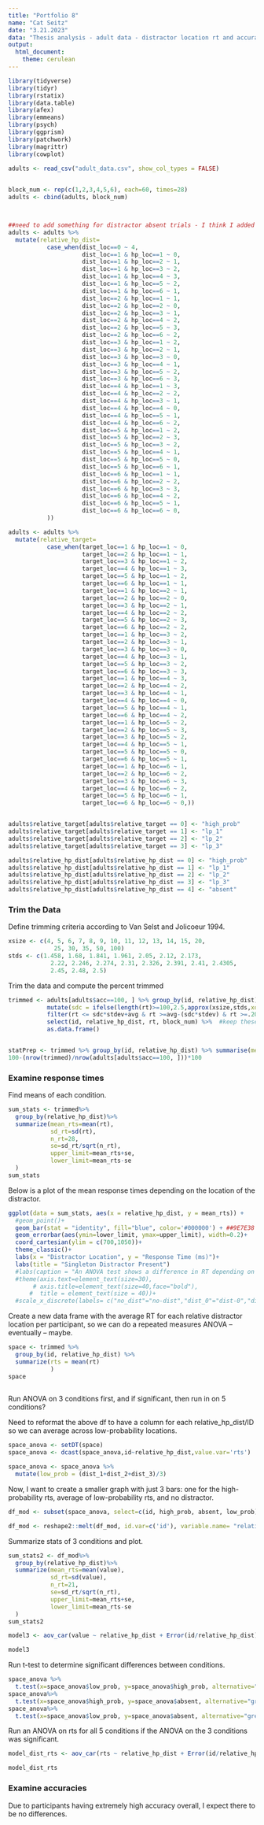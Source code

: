```yaml
---
title: "Portfolio 8"
name: "Cat Seitz"
date: "3.21.2023"
data: "Thesis analysis - adult data - distractor location rt and accuracy"
output: 
  html_document: 
    theme: cerulean
---
```


```r
library(tidyverse) 
library(tidyr)
library(rstatix)
library(data.table)
library(afex)
library(emmeans)
library(psych)
library(ggprism)
library(patchwork)
library(magrittr)
library(cowplot)
```


```r

adults <- read_csv("adult_data.csv", show_col_types = FALSE)
  
```

```r

block_num <- rep(c(1,2,3,4,5,6), each=60, times=28)
adults <- cbind(adults, block_num)



##need to add something for distractor absent trials - I think I added this
adults <- adults %>%
  mutate(relative_hp_dist=
           case_when(dist_loc==0 ~ 4,
                     dist_loc==1 & hp_loc==1 ~ 0,
                     dist_loc==1 & hp_loc==2 ~ 1,
                     dist_loc==1 & hp_loc==3 ~ 2,
                     dist_loc==1 & hp_loc==4 ~ 3,
                     dist_loc==1 & hp_loc==5 ~ 2,
                     dist_loc==1 & hp_loc==6 ~ 1,
                     dist_loc==2 & hp_loc==1 ~ 1,
                     dist_loc==2 & hp_loc==2 ~ 0,
                     dist_loc==2 & hp_loc==3 ~ 1,
                     dist_loc==2 & hp_loc==4 ~ 2,
                     dist_loc==2 & hp_loc==5 ~ 3,
                     dist_loc==2 & hp_loc==6 ~ 2,
                     dist_loc==3 & hp_loc==1 ~ 2,
                     dist_loc==3 & hp_loc==2 ~ 1,
                     dist_loc==3 & hp_loc==3 ~ 0,
                     dist_loc==3 & hp_loc==4 ~ 1,
                     dist_loc==3 & hp_loc==5 ~ 2,
                     dist_loc==3 & hp_loc==6 ~ 3,
                     dist_loc==4 & hp_loc==1 ~ 3,
                     dist_loc==4 & hp_loc==2 ~ 2,
                     dist_loc==4 & hp_loc==3 ~ 1,
                     dist_loc==4 & hp_loc==4 ~ 0,
                     dist_loc==4 & hp_loc==5 ~ 1,
                     dist_loc==4 & hp_loc==6 ~ 2,
                     dist_loc==5 & hp_loc==1 ~ 2,
                     dist_loc==5 & hp_loc==2 ~ 3,
                     dist_loc==5 & hp_loc==3 ~ 2,
                     dist_loc==5 & hp_loc==4 ~ 1,
                     dist_loc==5 & hp_loc==5 ~ 0,
                     dist_loc==5 & hp_loc==6 ~ 1,
                     dist_loc==6 & hp_loc==1 ~ 1,
                     dist_loc==6 & hp_loc==2 ~ 2,
                     dist_loc==6 & hp_loc==3 ~ 3,
                     dist_loc==6 & hp_loc==4 ~ 2,
                     dist_loc==6 & hp_loc==5 ~ 1,
                     dist_loc==6 & hp_loc==6 ~ 0,
           ))

adults <- adults %>%
  mutate(relative_target=
           case_when(target_loc==1 & hp_loc==1 ~ 0,
                     target_loc==2 & hp_loc==1 ~ 1,
                     target_loc==3 & hp_loc==1 ~ 2,
                     target_loc==4 & hp_loc==1 ~ 3,
                     target_loc==5 & hp_loc==1 ~ 2,
                     target_loc==6 & hp_loc==1 ~ 1,
                     target_loc==1 & hp_loc==2 ~ 1,
                     target_loc==2 & hp_loc==2 ~ 0,
                     target_loc==3 & hp_loc==2 ~ 1,
                     target_loc==4 & hp_loc==2 ~ 2,
                     target_loc==5 & hp_loc==2 ~ 3,
                     target_loc==6 & hp_loc==2 ~ 2,
                     target_loc==1 & hp_loc==3 ~ 2,
                     target_loc==2 & hp_loc==3 ~ 1,
                     target_loc==3 & hp_loc==3 ~ 0,
                     target_loc==4 & hp_loc==3 ~ 1,
                     target_loc==5 & hp_loc==3 ~ 2,
                     target_loc==6 & hp_loc==3 ~ 3,
                     target_loc==1 & hp_loc==4 ~ 3,
                     target_loc==2 & hp_loc==4 ~ 2,
                     target_loc==3 & hp_loc==4 ~ 1,
                     target_loc==4 & hp_loc==4 ~ 0,
                     target_loc==5 & hp_loc==4 ~ 1,
                     target_loc==6 & hp_loc==4 ~ 2,
                     target_loc==1 & hp_loc==5 ~ 2,
                     target_loc==2 & hp_loc==5 ~ 3,
                     target_loc==3 & hp_loc==5 ~ 2,
                     target_loc==4 & hp_loc==5 ~ 1,
                     target_loc==5 & hp_loc==5 ~ 0,
                     target_loc==6 & hp_loc==5 ~ 1,
                     target_loc==1 & hp_loc==6 ~ 1,
                     target_loc==2 & hp_loc==6 ~ 2,
                     target_loc==3 & hp_loc==6 ~ 3,
                     target_loc==4 & hp_loc==6 ~ 2,
                     target_loc==5 & hp_loc==6 ~ 1,
                     target_loc==6 & hp_loc==6 ~ 0,))


adults$relative_target[adults$relative_target == 0] <- "high_prob"
adults$relative_target[adults$relative_target == 1] <- "lp_1"
adults$relative_target[adults$relative_target == 2] <- "lp_2"
adults$relative_target[adults$relative_target == 3] <- "lp_3"

adults$relative_hp_dist[adults$relative_hp_dist == 0] <- "high_prob"
adults$relative_hp_dist[adults$relative_hp_dist == 1] <- "lp_1"
adults$relative_hp_dist[adults$relative_hp_dist == 2] <- "lp_2"
adults$relative_hp_dist[adults$relative_hp_dist == 3] <- "lp_3"
adults$relative_hp_dist[adults$relative_hp_dist == 4] <- "absent"

```


### Trim the Data

Define trimming criteria according to Van Selst and Jolicoeur 1994.
```r
xsize <- c(4, 5, 6, 7, 8, 9, 10, 11, 12, 13, 14, 15, 20, 
             25, 30, 35, 50, 100)
stds <- c(1.458, 1.68, 1.841, 1.961, 2.05, 2.12, 2.173, 
            2.22, 2.246, 2.274, 2.31, 2.326, 2.391, 2.41, 2.4305, 
            2.45, 2.48, 2.5)
```

Trim the data and compute the percent trimmed
```r
trimmed <- adults[adults$acc==100, ] %>% group_by(id, relative_hp_dist) %>%
           mutate(sdc = ifelse(length(rt)>=100,2.5,approx(xsize,stds,xout=length(RT))$y), avg = mean(rt), stdev = sd(rt)) %>%
           filter(rt <= sdc*stdev+avg & rt >=avg-(sdc*stdev) & rt >=.200) %>%
           select(id, relative_hp_dist, rt, block_num) %>%  #keep these columns in the new data frame
           as.data.frame()


statPrep <- trimmed %>% group_by(id, relative_hp_dist) %>% summarise(measurement=mean(rt)) %>% as.data.frame()
100-(nrow(trimmed)/nrow(adults[adults$acc==100, ]))*100
```



### Examine response times

Find means of each condition. 

```r

sum_stats <- trimmed%>%
  group_by(relative_hp_dist)%>%
  summarize(mean_rts=mean(rt),
            sd_rt=sd(rt),
            n_rt=28,
            se=sd_rt/sqrt(n_rt),
            upper_limit=mean_rts+se,
            lower_limit=mean_rts-se
  )
sum_stats

```

Below is a plot of the mean response times depending on the location of the distractor. 

```r
ggplot(data = sum_stats, aes(x = relative_hp_dist, y = mean_rts)) +
  #geom_point()+
  geom_bar(stat = "identity", fill="blue", color='#000000') + ##9E7E38
  geom_errorbar(aes(ymin=lower_limit, ymax=upper_limit), width=0.2)+
  coord_cartesian(ylim = c(700,1050))+
  theme_classic()+
  labs(x = "Distractor Location", y = "Response Time (ms)")+
  labs(title = "Singleton Distractor Present")
  #labs(caption = "An ANOVA test shows a difference in RT depending on distractor location, F(3.28,65.57)=33.3, p<.001.")+
  #theme(axis.text=element_text(size=30),
       # axis.title=element_text(size=40,face="bold"),
      #  title = element_text(size = 40))+
  #scale_x_discrete(labels= c("no_dist"="no-dist","dist_0"="dist-0","dist_1"="dist-1","dist_2"="dist-2","dist_3"="dist-3"))

```

Create a new data frame with the average RT for each relative distractor location per participant, so we can do a repeated measures ANOVA -- eventually -- maybe. 

```r

space <- trimmed %>%
  group_by(id, relative_hp_dist) %>%
  summarize(rts = mean(rt)
            )
space
  
```

Run ANOVA on 3 conditions first, and if significant, then run in on 5 conditions?

Need to reformat the above df to have a column for each relative_hp_dist/ID so we can average across low-probability locations. 

```r

space_anova <- setDT(space)
space_anova <- dcast(space_anova,id~relative_hp_dist,value.var='rts')

```

```r

space_anova <- space_anova %>%
  mutate(low_prob = (dist_1+dist_2+dist_3)/3)

```

Now, I want to create a smaller graph with just 3 bars: one for the high-probability rts, average of low-probability rts, and no distractor. 

```r

df_mod <- subset(space_anova, select=c(id, high_prob, absent, low_prob))

df_mod <- reshape2::melt(df_mod, id.var=c('id'), variable.name= "relative_hp_dist")

```

Summarize stats of 3 conditions and plot. 

```r

sum_stats2 <- df_mod%>%
  group_by(relative_hp_dist)%>%
  summarize(mean_rts=mean(value),
            sd_rt=sd(value),
            n_rt=21,
            se=sd_rt/sqrt(n_rt),
            upper_limit=mean_rts+se,
            lower_limit=mean_rts-se
  )
sum_stats2

```


```r

model3 <- aov_car(value ~ relative_hp_dist + Error(id/relative_hp_dist), data=df_mod)

model3


```


Run t-test to determine significant differences between conditions. 

```r

space_anova %>%
  t.test(x=space_anova$low_prob, y=space_anova$high_prob, alternative="greater", mu=0,paired = TRUE, conf.level = .95) 
space_anova%>%
  t.test(x=space_anova$high_prob, y=space_anova$absent, alternative="greater", mu=0, paired =TRUE, conf.level = .95) 
space_anova%>%
  t.test(x=space_anova$low_prob, y=space_anova$absent, alternative="greater", mu=0, paired =TRUE, conf.level = .95)

```

Run an ANOVA on rts for all 5 conditions if the ANOVA on the 3 conditions was significant. 

```r

model_dist_rts <- aov_car(rts ~ relative_hp_dist + Error(id/relative_hp_dist), data=space)

model_dist_rts


```




### Examine accuracies

Due to participants having extremely high accuracy overall, I expect there to be no differences. 
